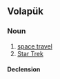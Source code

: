 ==Volapük==

===Noun===
{{vo-noun|-}}
 
# [[space travel]]
# [[Star Trek]]

====Declension====
{{vo-decl-noun-np}}